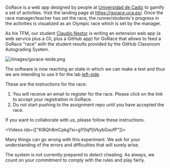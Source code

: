  
GoRace is a web app designed by people at [Universidad de Cadiz](https://gorace.uca.es/en/about-us) to gamify a set of activities. 
Visit the landing page at https://gorace.uca.es/.
Once the race manager/teacher has set the race, the runner/students's progress in the activities is visualized as an Olympic race which is set by the manager.

As his TFM, our student [Claudio Nestor](https://github.com/claudio4) is writing an extension web app (a web service plus a Cli, plus a GitHub app) for GoRace that allows to feed a GoRace "race" with the student results provided by the GitHub Classroom Autograding System.

<Image src="/images/gorace-teide.png" alt="/images/gorace-teide.png" width={400} height={400} />

The software is now reaching an state in which we can make a test and thus we are intending to use it for the lab [left-side](/labs/left-side).

These are the instructions for the race:

1. You will receive an email to register for the race. Please click on the link to accept your registration in GoRace.  
2. Do not start pushing to the assignment repo until you have accepted the race.

If you want to collaborate with us, please follow these instructions. 

<Videos ids={["KI8Qh8mCpkg?si=gY0qf1jVkybGxufP"]}></Videos>

Many things can go wrong with this experiment. We ask for your understanding of the errors and difficulties that will surely arise. 

The system is not currently prepared to detect cheating. As always, we count on your commitment to comply with the rules and play fairly.